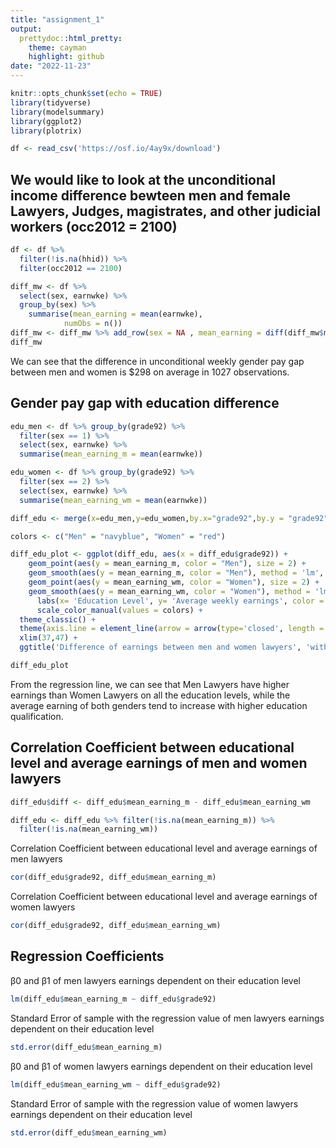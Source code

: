 ```yaml
---
title: "assignment_1"
output:
  prettydoc::html_pretty:
    theme: cayman
    highlight: github
date: "2022-11-23"
---
```


```r
knitr::opts_chunk$set(echo = TRUE)
library(tidyverse)
library(modelsummary)
library(ggplot2)
library(plotrix)
```

```r
df <- read_csv('https://osf.io/4ay9x/download')
```

## We would like to look at the unconditional income difference bewteen men and female Lawyers, Judges, magistrates, and other judicial workers (occ2012 = 2100)
```r
df <- df %>% 
  filter(!is.na(hhid)) %>% 
  filter(occ2012 == 2100)

diff_mw <- df %>% 
  select(sex, earnwke) %>% 
  group_by(sex) %>% 
    summarise(mean_earning = mean(earnwke),
            numObs = n())
diff_mw <- diff_mw %>% add_row(sex = NA , mean_earning = diff(diff_mw$mean_earning), numObs = sum(diff_mw$numObs))
diff_mw
```
We can see that the difference in unconditional weekly gender pay gap between men and women is $298 on average in 1027 observations.  

## Gender pay gap with education difference
```r
edu_men <- df %>% group_by(grade92) %>% 
  filter(sex == 1) %>% 
  select(sex, earnwke) %>% 
  summarise(mean_earning_m = mean(earnwke))

edu_women <- df %>% group_by(grade92) %>% 
  filter(sex == 2) %>% 
  select(sex, earnwke) %>% 
  summarise(mean_earning_wm = mean(earnwke))

diff_edu <- merge(x=edu_men,y=edu_women,by.x="grade92",by.y = "grade92",all= T)

colors <- c("Men" = "navyblue", "Women" = "red")

diff_edu_plot <- ggplot(diff_edu, aes(x = diff_edu$grade92)) +
    geom_point(aes(y = mean_earning_m, color = "Men"), size = 2) +
    geom_smooth(aes(y = mean_earning_m, color = "Men"), method = 'lm', se = FALSE) +
    geom_point(aes(y = mean_earning_wm, color = "Women"), size = 2) +
    geom_smooth(aes(y = mean_earning_wm, color = "Women"), method = 'lm', se = FALSE) +
      labs(x= 'Education Level', y= 'Average weekly earnings', color = 'Legend')+
      scale_color_manual(values = colors) +
  theme_classic() + 
  theme(axis.line = element_line(arrow = arrow(type='closed', length = unit(10,'pt'))), axis.ticks.x=element_blank(), axis.text.x=element_blank())+
  xlim(37,47) +
  ggtitle('Difference of earnings between men and women lawyers', 'with different educational level')

diff_edu_plot
```

From the regression line, we can see that Men Lawyers have higher earnings than Women Lawyers on all the education levels, while the average earning of both genders tend to increase with higher education qualification.  
  
## Correlation Coefficient between educational level and average earnings of men and women lawyers
```r
diff_edu$diff <- diff_edu$mean_earning_m - diff_edu$mean_earning_wm

diff_edu <- diff_edu %>% filter(!is.na(mean_earning_m)) %>% 
  filter(!is.na(mean_earning_wm))
```

Correlation Coefficient between educational level and average earnings of men lawyers
```r
cor(diff_edu$grade92, diff_edu$mean_earning_m)
```

Correlation Coefficient between educational level and average earnings of women lawyers
```r
cor(diff_edu$grade92, diff_edu$mean_earning_wm)
```

## Regression Coefficients
β0 and β1 of men lawyers earnings dependent on their education level
```r
lm(diff_edu$mean_earning_m ~ diff_edu$grade92)
```
Standard Error of sample with the regression value of men lawyers earnings dependent on their education level
```r
std.error(diff_edu$mean_earning_m)
```

β0 and β1 of women lawyers earnings dependent on their education level
```r
lm(diff_edu$mean_earning_wm ~ diff_edu$grade92)
```

Standard Error of sample with the regression value of women lawyers earnings dependent on their education level
```r
std.error(diff_edu$mean_earning_wm)
```

